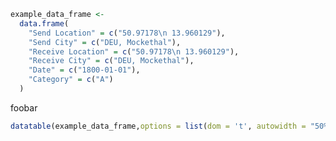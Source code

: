 ```r
example_data_frame <-
  data.frame(
    "Send Location" = c("50.97178\n 13.960129"),
    "Send City" = c("DEU, Mockethal"),
    "Receive Location" = c("50.97178\n 13.960129"),
    "Receive City" = c("DEU, Mockethal"),
    "Date" = c("1800-01-01"),
    "Category" = c("A")
  )
```

<p>foobar</p>

```r
datatable(example_data_frame,options = list(dom = 't', autowidth = "50%",rownames = FALSE), rownames = FALSE)
```
